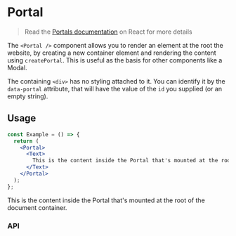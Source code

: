 
<Meta title="Components/Portal" component={Portal} />

# Portal

> Read the [Portals documentation](https://reactjs.org/docs/portals.html) on React for more details

The `<Portal />` component allows you to render an element at the root the website, by creating a
new container element and rendering the content using `createPortal`. This is useful as the basis
for other components like a Modal.

The containing `<div>` has no styling attached to it. You can identify it by the `data-portal`
attribute, that will have the value of the `id` you supplied (or an empty string).

## Usage

```jsx harmony
const Example = () => {
  return (
    <Portal>
      <Text>
        This is the content inside the Portal that's mounted at the root of the document container.
      </Text>
    </Portal>
  );
};
```

<Portal>
  <PortalBlock>
    <Text>
      This is the content inside the Portal that's mounted at the root of the document container.
    </Text>
  </PortalBlock>
</Portal>

### API

<ArgsTable of={Portal} />
